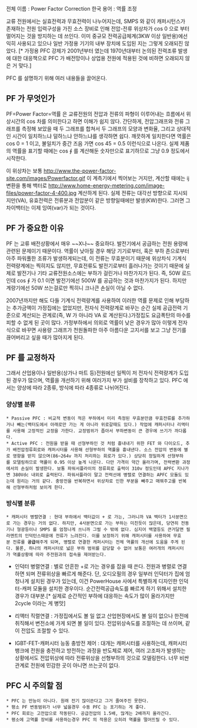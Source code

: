 전체 이름 : Power Factor Correction 
한국 용어 : 역률 조정

교류 전원에서는 실효전력과 무효전력이 나누어지는데, SMPS 와 같이 캐퍼시턴스가 존재하는 전원 입력구성을 가진 소스 장비로 인해 전압-전류 위상차가 cos 0 으로 부터 멀어지는 것을 방지하는 데 쓰인다. 이미 중규모 전력공급체계(3KW 이상 일반용)에선 익히 사용되고 있으나 일반 가정용 기기의 내부 장치에 도입된 지는 그렇게 오래되진 않았다. [* 가정용 PFC 강제가 2001년부터 였는데 1970년대부터 논의된 전력조류 발생에 대한 대응책으로 PFC 가 배전망이나 상업용 전원에 적용된 것에 비하면 오래되지 않은 거 맞다.]

PFC 를 설명하기 위해 여러 내용들을 끌어온다.

== PF 가 무엇인가 ==
PF=Power Factor=역률 은 교류전원의 전압과 전류의 파형이 이루어내는 흐름에서 위상시간의 cos 차를 의미한다고 하면 이해가 쉽지 않다. 간단하게, 전압그래프와 전류 그래프를 측정해 보았을 때 두 그래프를 합쳐서 두 그래프의 모양과 변화율, 그리고 상대적인 시간이 일치하느냐 덜하느냐 안하느냐를 생각하면 쉽다. 깨끗하게 일치한다면 역률은 cos 0 = 1 이고, 불일치가 중간 즈음 가면 cos 45 = 0.5 이런식으로 나온다. 실제 제품의 역률을 표기할 때에는 cos ∮ 를 계산해둔 숫자만으로 표기하므로 그냥 0.9 정도에서 시작한다.

이 위상차는 보통 
http://www.the-power-factor-site.com/images/Powerfactor.gif
이 계측기에서 찍어보는 거지만, 계산할 때에는 ij 변환을 통해 백터로 
http://www.home-energy-metering.com/image-files/power-factor-4-400.jpg
계산하게 된다. 실제 전류는 대각선 방향으로 지시되지만(VA), 유효전력은 전류분과 전압분이 같은 방향일때에만 발생(KW)한다. 그러면 그 차이백터는 이제 잉여(var)가 되는 것이다. 

== PF 가 중요한 이유 ==
PF 는 교류 배전상황에서 매우 ~~X나~~ 중요하다. 발전기에서 공급하는 전원 용량에 관련된 문제이기 때문이다. 역률이 낮아질 경우 해당 기기로부터, 혹은 부하 존으로부터 아주 파워풀한 조류가 발생하게되는데, 이 전류는 무효분이기 때문에 위상차식 기계식 전력량계에는 찍히지도 않지만, 무효전류도 발전기로부터 흘러나가는 것이기 때문에 실제로 발전기나 기타 교류전원소스에는 부하가 걸린거나 마찬가지가 된다. 즉, 50W 로드인데 cos ∮ 가 0.1 이면 발전기에선 500W 를 공급하는 것과 마찬가지가 된다. 하지만 계량기에선 50W 쓰는걸로만 찍히니 크나큰 손실이 아닐 수 없다.

2007년까지만 해도 다들 기계식 전력량계를 사용하여 이러한 역률 문제로 인해 부담하는 추가금액이 가정집에는 없었지만, 전자식 전력량계로 바꾸는 순간 실제 공급전력 기준으로 계산되는 관계로(즉, W 가 아니라 VA 로 계산된다.)가정집도 요금폭탄의 마수를 피할 수 없게 된 곳이 많다. 가정부하에서 의외로 역률이 낮은 경우가 많아 이렇게 전자식으로 바꾸면 사용량 그래프가 천원돌파한 아주 아름다운 고지서를 보고 그냥 전기를 끊어버리고 싶을 때가 많아지게 된다.

== PF 를 교정하자 ==
그래서 산업용이나 일반용(상가나 마트 등)전원에선 일찍이 저 전자식 전력량계가 도입된 경우가 많으며, 역률을 개선하기 위해 여러가지 부가 설비를 장착하고 있다.  PFC 에서는 양상에 따라 2종류, 방식에 따라 4종류로 나뉘어진다.

=== 양상별 분류 ===
 * Passive PFC : 비교적 변동이 적은 부하에서 미리 측정된 무효분만큼 무효전류를 추가하거나 빼는(백터도에서 아래로만 가는 게 아니라 위로갈때도 있다.) 작업에 캐퍼시터나 리액터를 사용해 고정적인 교정을 가한다. 교정범위가 좁아서 부하변동이 큰 경우에 쓰기가 까다롭다.
 * Active PFC : 전원을 받을 때 선형부하인 것 처럼 흉내내기 위한 FET 와 다이오드, 추가 배전압정류회로와 캐퍼시터를 사용해 선형부하의 역률을 흉내낸다. 소스 전압의 변동에 별로 영향을 받지 않으며(86~264v 까지 처리하는 회로가 있다.) 상당히 정밀하게 선형부하를 모델링하므로 역률이 0.95 이상 높게 나온다. 다만 가격이 약간 올라가며, 전력변환 과정에서의 손실이 발생한다. 보통 파워서플라이의 정류회로 출력이 310v 정도인데 APFC 지나가면 380Vdc 내외로 출력된다. 파워서플라이 말고 전력선에 병렬로 연결하는 APFC 모듈도 있는데 원리는 거의 같다. 충방전을 반복하면서 위상차로 인한 부분을 빼주고 매꿔주고를 반복해 선형부하처럼 보이게 한다.

=== 방식별 분류 ===
 * 캐퍼시터 병렬연결 : 현대 부하에서 백터값이 + 로 가는, 그러니까 VA 백터가 1사분면으로 가는 경우는 거의 없다. 하지만, 4사분면으로 가는 부하는 미친듯이 많은데, 당연히 전동기나 형광등이나 SMPS 를 엄청나게 쓰니까 그럴 수 밖에 없다. 심지어 백열등도 큰거달면 필라멘트의 인덕턴스때문에 전류가 느려진다. 이를 보정하기 위해 캐퍼시터를 사용하여 무효분 전류를 '''공급'''해주게 되며, 병렬로 연결한 캐퍼시터는 전체 역률의 개선에 도움을 주게 된다. 물론, 하나의 캐퍼시터로 넓은 부하 범위를 감당할 수 없어 보통은 여러개의 캐퍼시터가 역률상황에 따라 주전원과의 접속을 제어받는다.

* 인덕터 병렬연결 : 별로 안흔한 +로 가는 경우를 잡을 때 쓴다. 전원과 병렬로 연결하면 되며 전류위상을 빠르게 해준다. 단, 오디오필의 경우 일부러 인덕터가 집에 엄청나게 설치된 경우가 있는데, 이건 PowerHouse 사에서 특별하게 디자인한 인덕터-캐퍼 모듈을 설치한 경우이다. 순간전력공급속도를 빠르게 하기 위해서 설치한 경우가 대부분.[* 실제로 순간적인 부하에 대응하는 속도가 많이 올라가지만 2cycle 이라는 게 병맛]

* 리액터 직렬연결 : 가정집에서도 볼 일 없고 산업현장에서도 볼 일이 없으나 한전에 취직해서 변전소에 가게 되면 볼 일이 있다. 전압위상속도를 조절하는 데 쓰이며, 같이 전압도 조절할 수 있다.

* IGBT-FET-캐퍼시터 능동 충방전 제어 : 대개는 캐퍼시터를 사용하는데, 캐퍼시터 뱅크에 전원을 충전하고 방전하는 과정을 반도체로 제어, 여러 고조파가 발생하는 상황에서도 전압위상에 따라 전류위상을 선형부하의 것으로 모델링한다. 너무 비싼 관계로 전원에 민감한 곳이 아니면 쓰는곳이 없다.

== PFC 시 주의할 점 == 
 * PFC 는 만능이 아니다. 원래 전기 많이쓴다고 그거 줄여주진 못한다.
 * 평소 PF 변동범위가 너무 넓을경우 수동 PFC 는 포기하는 게 좋다.
 * PFC 회로는 고전압으로 작동된다. 공급전압의 1.5배, 많게는 2배까지 올라간다.
 * 평소에 고역률 장비를 사용하는경우 PFC 의 적용은 오히려 역률을 떨어뜨릴 수 있다.




